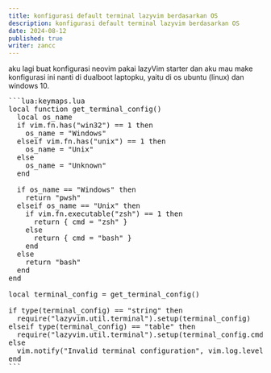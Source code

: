```yaml
---
title: konfigurasi default terminal lazyvim berdasarkan OS
description: konfigurasi default terminal lazyvim berdasarkan OS
date: 2024-08-12
published: true
writer: zancc
---
```


aku lagi buat konfigurasi neovim pakai lazyVim starter dan aku mau make konfigurasi ini nanti di dualboot laptopku, yaitu di os ubuntu (linux) dan windows 10.


<Pre>
```lua:keymaps.lua
local function get_terminal_config()
  local os_name
  if vim.fn.has("win32") == 1 then
    os_name = "Windows"
  elseif vim.fn.has("unix") == 1 then
    os_name = "Unix"
  else
    os_name = "Unknown"
  end

  if os_name == "Windows" then
    return "pwsh"
  elseif os_name == "Unix" then
    if vim.fn.executable("zsh") == 1 then
      return { cmd = "zsh" }
    else
      return { cmd = "bash" }
    end
  else
    return "bash"
  end
end

local terminal_config = get_terminal_config()

if type(terminal_config) == "string" then
  require("lazyvim.util.terminal").setup(terminal_config)
elseif type(terminal_config) == "table" then
  require("lazyvim.util.terminal").setup(terminal_config.cmd, terminal_config.args)
else
  vim.notify("Invalid terminal configuration", vim.log.levels.ERROR)
end
```
</Pre>
